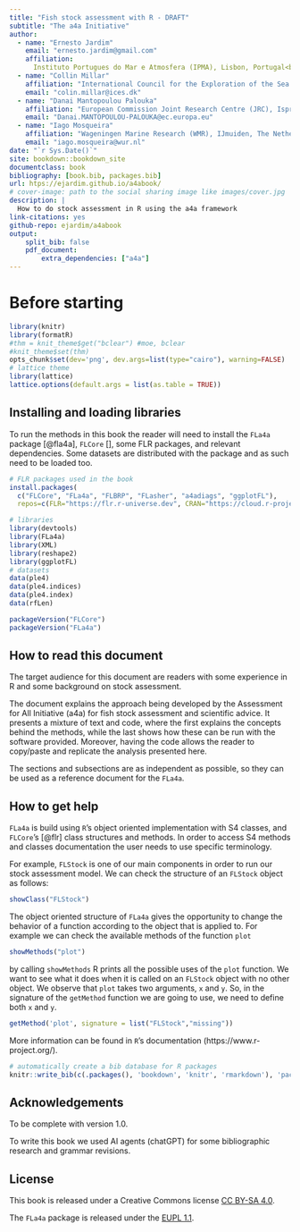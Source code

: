 ```yaml
--- 
title: "Fish stock assessment with R - DRAFT"
subtitle: "The a4a Initiative"
author:
  - name: "Ernesto Jardim"
    email: "ernesto.jardim@gmail.com"
    affiliation:
      Instituto Portugues do Mar e Atmosfera (IPMA), Lisbon, Portugal<br>National Institute of Aquatic Resources, Technical University of Denmark (DTU-Aqua), Copenhagen, Denmark
  - name: "Collin Millar"
    affiliation: "International Council for the Exploration of the Sea (ICES), Copenhaguen, Denmark"
    email: "colin.millar@ices.dk"
  - name: "Danai Mantopoulou Palouka"
    affiliation: "European Commission Joint Research Centre (JRC), Ispra, Italy"
    email: "Danai.MANTOPOULOU-PALOUKA@ec.europa.eu"
  - name: "Iago Mosqueira"
    affiliation: "Wageningen Marine Research (WMR), IJmuiden, The Netherlands"
    email: "iago.mosqueira@wur.nl"
date: "`r Sys.Date()`"
site: bookdown::bookdown_site
documentclass: book
bibliography: [book.bib, packages.bib]
url: htps://ejardim.github.io/a4abook/
# cover-image: path to the social sharing image like images/cover.jpg
description: |
  How to do stock assessment in R using the a4a framework
link-citations: yes
github-repo: ejardim/a4abook
output:
    split_bib: false
    pdf_document:
        extra_dependencies: ["a4a"]
---
```


# Before starting

```r
library(knitr)
library(formatR)
#thm = knit_theme$get("bclear") #moe, bclear
#knit_theme$set(thm)
opts_chunk$set(dev='png', dev.args=list(type="cairo"), warning=FALSE)
# lattice theme
library(lattice)
lattice.options(default.args = list(as.table = TRUE))
```

## Installing and loading libraries

To run the methods in this book the reader will need to install the `FLa4a` package [@fla4a], `FLCore` [], some FLR packages, and relevant dependencies. Some datasets are distributed with the package and as such need to be loaded too.

```R
# FLR packages used in the book
install.packages(
  c("FLCore", "FLa4a", "FLBRP", "FLasher", "a4adiags", "ggplotFL"),
  repos=c(FLR="https://flr.r-universe.dev", CRAN="https://cloud.r-project.org"))
```

```R
# libraries
library(devtools)
library(FLa4a)
library(XML)
library(reshape2)
library(ggplotFL)
# datasets
data(ple4)
data(ple4.indices)
data(ple4.index)
data(rfLen)
```

```R
packageVersion("FLCore")
packageVersion("FLa4a")
```

## How to read this document

The target audience for this document are readers with some experience in R and some background on stock assessment.

The document explains the approach being developed by the Assessment for All Initiative (a4a) for fish stock assessment and scientific advice. It presents a mixture of text and code, where the first explains the concepts behind the methods, while the last shows how these can be run with the software provided. Moreover, having the code allows the reader to copy/paste and replicate the analysis presented here.

The sections and subsections are as independent as possible, so they can be used as a reference document for the `FLa4a`.

## How to get help 

`FLa4a` is build using `R`'s object oriented implementation with S4 classes, and `FLCore`'s [@flr] class structures and methods. In order to access S4 methods and classes documentation the user needs to use specific terminology.

For example, `FLStock` is one of our main components in order to run our stock assessment model. We can check the structure of an `FLStock` object as follows:

```r
showClass("FLStock")
```

The object oriented structure of `FLa4a` gives the opportunity to change the behavior of a function according to the object that is applied to. For example we can check the available methods of the function `plot`

```r
showMethods("plot")
```

by calling `showMethods` R prints all the possible uses of the `plot` function. We want to see what it does when it is called on an `FLStock` object with no other object. We observe that `plot` takes two arguments, `x` and `y`. So, in the signature of the `getMethod` function we are going to use, we need to define both `x` and `y`.

```r
getMethod('plot', signature = list("FLStock","missing"))
```

More information can be found in `R`'s documentation (https://www.r-project.org/).

```r
# automatically create a bib database for R packages
knitr::write_bib(c(.packages(), 'bookdown', 'knitr', 'rmarkdown'), 'packages.bib')
```

## Acknowledgements

To be complete with version 1.0.

To write this book we used AI agents (chatGPT) for some bibliographic research and grammar revisions.

## License

This book is released under a Creative Commons license [CC BY-SA 4.0](https://creativecommons.org/licenses/by-sa/4.0/).

The `FLa4a` package is released under the [EUPL 1.1](https://joinup.ec.europa.eu/community/eupl/home).



